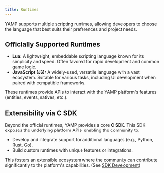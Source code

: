 ```yaml
---
title: Runtimes
---
```


YAMP supports multiple scripting runtimes, allowing developers to choose the language that best suits their preferences and project needs.

## Officially Supported Runtimes
*   **Lua:** A lightweight, embeddable scripting language known for its simplicity and speed. Often favored for rapid development and common game logic.
*   **JavaScript (JS):** A widely-used, versatile language with a vast ecosystem. Suitable for various tasks, including UI development when paired with compatible frameworks.

These runtimes provide APIs to interact with the YAMP platform's features (entities, events, natives, etc.).

## Extensibility via C SDK
Beyond the official runtimes, YAMP provides a core **C SDK**. This SDK exposes the underlying platform APIs, enabling the community to:
*   Develop and integrate support for additional languages (e.g., Python, Rust, Go).
*   Build custom runtimes with unique features or integrations.

This fosters an extensible ecosystem where the community can contribute significantly to the platform's capabilities. (See [SDK Development](../sdk-development/introduction.md))
